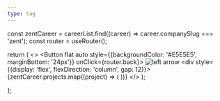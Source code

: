 ```yaml
---
type: tag
---
```




  const zentCareer = careerList.find((career) => career.companySlug === 'zent');
  const router = useRouter();

  return (
    <>
      <Button
        flat
        auto
        style={{backgroundColor: '#E5E5E5', marginBottom: '24px'}}
        onClick={router.back}>
        <Image src="/assets/icon/left-arrow.svg" alt="left arrow" width={16} height={16}/>
      </Button>
      <div style={{display: 'flex', flexDirection: 'column', gap: 12}}>
        {zentCareer.projects.map((project) => (
          <Col key={project.name}>
            <ProjectInfo project={project}/>
            <ProjectDetails project={project}/>
          </Col>
        ))}
      </div>
    </>
  );

};

<Zent/>
